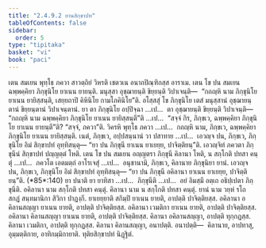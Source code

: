 ```yaml
---
title: "2.4.9.2 ยานสิกฺขาปท"
tableOfContents: false
sidebar:
  order: 5
type: "tipitaka"
basket: "vi"
book: "paci"
---
```



<DynamicBreadcrumb />

<Division number="1184" book="paci">

<Paragraph number="3439" book="paci">
เตน สมเยน พุทฺโธ ภควา สาวตฺถิยํ วิหรติ เชตวเน อนาถปิณฺฑิกสฺส อาราเม. เตน โข ปน สมเยน ฉพฺพคฺคิยา ภิกฺขุนิโย ยาเนน ยายนฺติ. มนุสฺสา อุชฺฌายนฺติ ขิยฺยนฺติ วิปาเจนฺติ—  “กถญฺหิ นาม ภิกฺขุนิโย ยาเนน ยายิสฺสนฺติ, เสยฺยถาปิ คิหินิโย กามโภคินิโย”ติ.
</Paragraph>

<Paragraph number="3440" book="paci">
อโสฺสสุํ โข ภิกฺขุนิโย เตสํ มนุสฺสานํ อุชฺฌายนฺตานํ ขิยฺยนฺตานํ วิปาเจนฺตานํ. ยา ตา ภิกฺขุนิโย อปฺปิจฺฉา …เป…  ตา อุชฺฌายนฺติ ขิยฺยนฺติ วิปาเจนฺติ—  “กถญฺหิ นาม ฉพฺพคฺคิยา ภิกฺขุนิโย ยาเนน ยายิสฺสนฺตี”ติ …เป…  “สจฺจํ กิร, ภิกฺขเว, ฉพฺพคฺคิยา ภิกฺขุนิโย ยาเนน ยายนฺตี”ติ? “สจฺจํ, ภควา”ติ. วิครหิ พุทฺโธ ภควา …เป…  กถญฺหิ นาม, ภิกฺขเว, ฉพฺพคฺคิยา ภิกฺขุนิโย ยาเนน ยายิสฺสนฺติ. เนตํ, ภิกฺขเว, อปฺปสนฺนานํ วา ปสาทาย …เป…  เอวญฺจ ปน, ภิกฺขเว, ภิกฺขุนิโย อิมํ สิกฺขาปทํ อุทฺทิสนฺตุ—
</Paragraph>

<Paragraph number="3441" book="paci">
<Emphasis>“ยา ปน ภิกฺขุนี ยาเนน ยาเยยฺย, ปาจิตฺติยนฺ”</Emphasis>ติ.
</Paragraph>

<Paragraph number="3442" book="paci">
เอวญฺจิทํ ภควตา ภิกฺขุนีนํ สิกฺขาปทํ ปญฺญตฺตํ โหติ.
</Paragraph>

</Division>
<Division number="1185" book="paci">

<Paragraph number="3443" book="paci">
เตน โข ปน สมเยน อญฺญตรา ภิกฺขุนี คิลานา โหติ, น สกฺโกติ ปทสา คนฺตุํ …เป…  ภควโต เอตมตฺถํ อาโรเจสุํ …เป…  อนุชานามิ, ภิกฺขเว, คิลานาย ภิกฺขุนิยา ยานํ. เอวญฺจ ปน, ภิกฺขเว, ภิกฺขุนิโย อิมํ สิกฺขาปทํ อุทฺทิสนฺตุ—
</Paragraph>

</Division>
<Division number="1186" book="paci">

<Paragraph number="3444" book="paci">
<Emphasis>“ยา ปน ภิกฺขุนี อคิลานา ยาเนน ยาเยยฺย, ปาจิตฺติยนฺ”</Emphasis>ติ. (*85*:<Emphasis>140</Emphasis>)
</Paragraph>

</Division>
<Division number="1187" book="paci">

<Paragraph number="3445" book="paci">
<Emphasis>ยา ปนา</Emphasis>ติ ยา ยาทิสา …เป…  <Emphasis>ภิกฺขุนี</Emphasis>ติ …เป…  อยํ อิมสฺมึ อตฺเถ อธิปฺเปตา ภิกฺขุนีติ.
</Paragraph>

<Paragraph number="3446" book="paci">
<Emphasis>อคิลานา</Emphasis> นาม สกฺโกติ ปทสา คนฺตุํ.
</Paragraph>

<Paragraph number="3447" book="paci">
<Emphasis>คิลานา</Emphasis> นาม น สกฺโกติ ปทสา คนฺตุํ.
</Paragraph>

<Paragraph number="3448" book="paci">
<Emphasis>ยานํ</Emphasis> นาม วยฺหํ รโถ สกฏํ สนฺทมานิกา สิวิกา ปาฏงฺกี.
</Paragraph>

<Paragraph number="3449" book="paci">
<Emphasis>ยาเยยฺยา</Emphasis>ติ สกิมฺปิ ยาเนน ยายติ, อาปตฺติ ปาจิตฺติยสฺส.
</Paragraph>

</Division>
<Division number="1188" book="paci">

<Paragraph number="3450" book="paci">
อคิลานา อคิลานสญฺญา ยาเนน ยายติ, อาปตฺติ ปาจิตฺติยสฺส. อคิลานา เวมติกา ยาเนน ยายติ, อาปตฺติ ปาจิตฺติยสฺส. อคิลานา คิลานสญฺญา ยาเนน ยายติ, อาปตฺติ ปาจิตฺติยสฺส.
</Paragraph>

<Paragraph number="3451" book="paci">
คิลานา อคิลานสญฺญา, อาปตฺติ ทุกฺกฏสฺส. คิลานา เวมติกา, อาปตฺติ ทุกฺกฏสฺส. คิลานา คิลานสญฺญา, อนาปตฺติ.
</Paragraph>

</Division>
<Division number="1189" book="paci">

<Paragraph number="3452" book="paci">
อนาปตฺติ—  คิลานาย, อาปทาสุ, อุมฺมตฺติกาย, อาทิกมฺมิกายาติ.

</Paragraph>
</Division>

<Paragraph number="3453" type="center" book="paci">
ทุติยสิกฺขาปทํ นิฏฺฐิตํ.
</Paragraph>